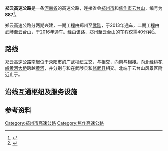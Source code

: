{{中国高速公路信息框
| 省名 = Henan
| 编号 = S87
| 自定头部 = [[File:Henan_Expwy_S87_sign_no_name.svg|120px]]
| 名称 = 郑州－云台山高速公路
| 照片 = 20210509 Taohuayu Yellow River Bridge 02.jpg
| 照片标题 = 桃花峪黄河大桥
| 地图 = Expressways of Henan-S87.png
| 地图标题 = <!-- 选填 -->
<!-- 基本信息 -->
| 路线简称 = 郑云
| 始建日期 = 
| 最近通车日期 = 2016年
| 已通车里程 = 65.5
| 起点 = [[河南省|河南省]][[郑州市|郑州市]][[荥阳市|荥阳市]]{{China Expwy Name|G30}}
| 终点 = [[河南省|河南省]][[焦作市|焦作市]][[修武县|修武县]]{{中国省道名|230|P=河南}}
| 运营方 = 
<!-- 公路设施 -->
| 车道数 = 4
| 出口处数 = 7
| 服务区数 = 2
| 停车区数 = 
| 管理中心数 = 
| 主要桥梁 = [[桃花峪黄河大桥|桃花峪黄河大桥]]
| 主要隧道 = 桃花峪隧道
}}

'''郑云高速公路'''是一条[[河南省|河南省]]的高速公路，连接省会[[郑州市|郑州市]]和[[焦作市|焦作市]][[云台山|云台山]]，编号为'''S87'''<ref>{{cite web |title=河南省交通运输厅关于印发河南省高速公路网路线命名编号调整方案的通知 |url=http://zizhan.mot.gov.cn/st/henan/tongzhigonggao/201707/t20170720_2519611.html |accessdate=2020-08-06 |archive-date=2021-01-02 |archive-url=https://web.archive.org/web/20210102074113/http://zizhan.mot.gov.cn/st/henan/tongzhigonggao/201707/t20170720_2519611.html |dead-url=yes }}</ref>。

郑云高速公路分两期兴建，一期工程由郑州至[[武陟县|武陟]]，于2013年通车，二期工程由武陟至云台山，于2016年通车。经由该路，郑州至云台山的车程仅需40分钟<ref>{{cite news |title=郑云高速公路全线贯通 |url=https://www.henan.gov.cn/2016/11-28/619715.html |accessdate=2020-08-06 |date=2016-11-30}}</ref>。

== 路线 ==
郑云高速公路南起位于[[荥阳市|荥阳市]]的广武枢纽立交，与{{China Expwy Name|G30}}相交，向南与{{China Expwy Name|G3001}}相接。向北经[[桃花峪黄河大桥|桃花峪黄河大桥]]跨越[[黄河|黄河]]，并分别与{{China Expwy Name|G5512}}和{{China Expwy Name|G3511}}在武陟县和[[修武县|修武县]]相交。北端于云台山风景区附近止于{{中国省道名|230|P=河南}}。

== 沿线互通枢纽及服务设施 ==
{{Start expwy exit box|place=1}}
{{Expwy exit item|place=[[郑州市|郑州市]]<br>[[荥阳市|荥阳市]]|place rows=4|type=H|name=广武枢纽|index=1|dist start=|road connection={{China Expwy Name|G30}}<br>{{China Expwy Name|G3001}}|comment=}}
{{Expwy exit item|type=E|name=广武|index=3|dist start=|road connection=广古路}}
{{Expwy exit item|type=S|name=桃花峪服务区|dist start=}}
{{Expwy exit item|type=U|name=桃花峪隧道|dist start=}}
{{Expwy exit item|place=[[郑州市|郑州市]][[荥阳市|荥阳市]]<br>/[[焦作市|焦作市]][[武陟县|武陟县]]|type=QR|name=[[桃花峪黄河大桥|桃花峪黄河大桥]]|dist start=}}
{{Expwy exit item|place=[[焦作市|焦作市]]<br>[[武陟县|武陟县]]|place rows=2|type=E|name=嘉应观|index=23|dist start=|road connection={{中国国道名|327}}}}
{{Expwy exit item|type=H|name=牛庄枢纽|index=27|dist start=|highway connection={{China Expwy Name|G5512}}}}
{{Expwy exit item|place=[[焦作市|焦作市]]<br>[[修武县|修武县]]|place rows=6|type=H|name=|dist start=|highway connection={{China Expwy Name|G3511}}}}
{{Expwy exit item|type=E|name=修武城区|dist start=|road connection=健康东路}}
{{Expwy exit item|type=S|state=u|name=服务区|dist start=|comment=在建}}
{{Expwy exit item|type=T|name=云台山|dist start=|comment=主线收费站}}
{{Expwy exit item|type=S|name=云台山服务区|dist start=}}
{{Expwy exit item|type=MH|name=云台山、宝泉|dist start=|road connection={{中国省道名|230|P=河南}}}}
{{End expwy exit box|place=1}}

== 参考资料 ==
{{reflist}}
{{郑州主要道路}}
{{河南省高速公路}}
[[Category:郑州市高速公路|Category:郑州市高速公路]]
[[Category:焦作高速公路|Category:焦作高速公路]]